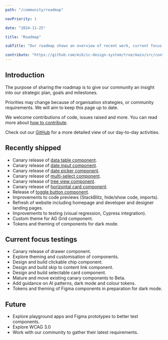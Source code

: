 ```yaml
---
path: "/community/roadmap"

navPriority: 1

date: "2024-11-25"

title: "Roadmap"

subTitle: "Our roadmap shows an overview of recent work, current focus and work we have planned."

contribute: "https://github.com/mi6/ic-design-system/tree/main/src/content/structured/community/roadmap.mdx"
---
```


## Introduction

The purpose of sharing the roadmap is to give our community an insight into our strategic plan, goals and milestones.

Priorities may change because of organisation strategies, or community requirements. We will aim to keep this page up to date.

We welcome contributions of code, issues raised and more. You can read more about [how to contribute](/community/contribute).

Check out our [GitHub](https://github.com/orgs/mi6/projects/2/views/1) for a more detailed view of our day-to-day activities.

## Recently shipped

- Canary release of [data table component](/components/data-table).
- Canary release of [date input component](/components/date-input).
- Canary release of [date picker component](/components/date-picker).
- Canary release of [multi-select component](/components/multi-select).
- Canary release of [tree view component](/components/tree-view).
- Canary release of [horizontal card component](/components/horizontal-card).
- Release of [toggle button component](/components/toggle-button).
- Improvements to code previews (StackBlitz, hide/show code, imports).
- Refresh of website including homepage and developer and designer landing pages.
- Improvements to testing (visual regression, Cypress integration).
- Custom theme for AG Grid component.
- Tokens and theming of components for dark mode.

## Current focus testings

- Canary release of drawer component.
- Explore theming and customisation of components.
- Design and build clickable chip component.
- Design and build skip to content link component.
- Design and build selectable card component.
- Mature and move existing canary components to Beta.
- Add guidance on AI patterns, dark mode and colour tokens.
- Tokens and theming of Figma components in preparation for dark mode.

## Future

- Explore playground apps and Figma prototypes to better test components.
- Explore WCAG 3.0
- Work with our community to gather their latest requirements.
